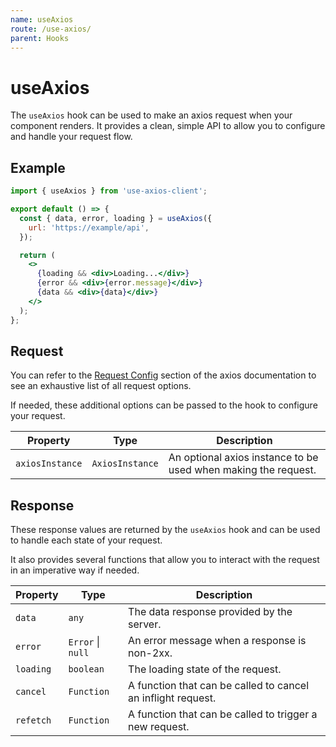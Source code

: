 ```yaml
---
name: useAxios
route: /use-axios/
parent: Hooks
---
```


# useAxios

The `useAxios` hook can be used to make an axios request when your component renders. It provides a clean, simple API to allow you to configure and handle your request flow.

## Example

```jsx
import { useAxios } from 'use-axios-client';

export default () => {
  const { data, error, loading } = useAxios({
    url: 'https://example/api',
  });

  return (
    <>
      {loading && <div>Loading...</div>}
      {error && <div>{error.message}</div>}
      {data && <div>{data}</div>}
    </>
  );
};
```

## Request

You can refer to the [Request Config](https://github.com/axios/axios#request-config) section of the axios documentation to see an exhaustive list of all request options.

If needed, these additional options can be passed to the hook to configure your request.

| Property        | Type            | Description                                                    |
| --------------- | --------------- | -------------------------------------------------------------- |
| `axiosInstance` | `AxiosInstance` | An optional axios instance to be used when making the request. |

## Response

These response values are returned by the `useAxios` hook and can be used to handle each state of your request.

It also provides several functions that allow you to interact with the request in an imperative way if needed.

| Property  | Type                  | Description                                                  |
| --------- | --------------------- | ------------------------------------------------------------ |
| `data`    | `any`                 | The data response provided by the server.                    |
| `error`   | `Error` &#x7c; `null` | An error message when a response is non-2xx.                 |
| `loading` | `boolean`             | The loading state of the request.                            |
| `cancel`  | `Function`            | A function that can be called to cancel an inflight request. |
| `refetch` | `Function`            | A function that can be called to trigger a new request.      |

